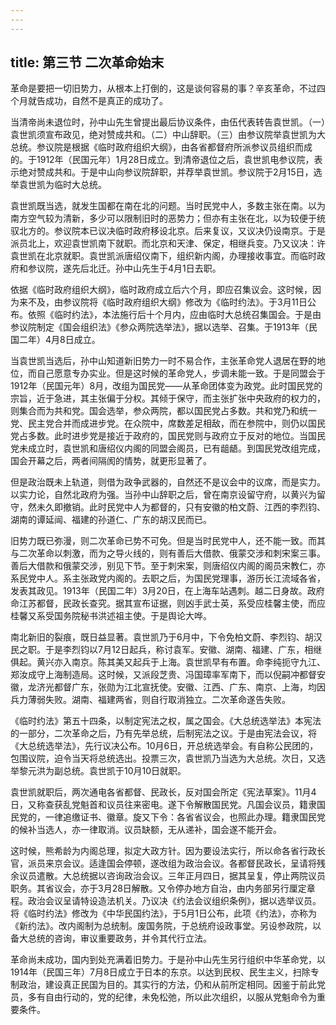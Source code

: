 ```yaml
---
---
---
```

title: 第三节 二次革命始末
---




革命是要把一切旧势力，从根本上打倒的，这是谈何容易的事？辛亥革命，不过四个月就告成功，自然不是真正的成功了。

当清帝尚未退位时，孙中山先生曾提出最后协议条件，由伍代表转告袁世凯。（一）袁世凯须宣布政见，绝对赞成共和。（二）中山辞职。（三）由参议院举袁世凯为大总统。参议院是根据《临时政府组织大纲》，由各省都督府所派参议员组织而成的。于1912年（民国元年）1月28日成立。到清帝退位之后，袁世凯电参议院，表示绝对赞成共和。于是中山向参议院辞职，并荐举袁世凯。参议院于2月15日，选举袁世凯为临时大总统。

袁世凯既当选，就发生国都在南在北的问题。当时民党中人，多数主张在南。以为南方空气较为清新，多少可以限制旧时的恶势力；但亦有主张在北，以为较便于统驭北方的。参议院本已议决临时政府移设北京。后来复议，又议决仍设南京。于是派员北上，欢迎袁世凯南下就职。而北京和天津、保定，相继兵变。乃又议决：许袁世凯在北京就职。袁世凯派唐绍仪南下，组织新内阁，办理接收事宜。而临时政府和参议院，遂先后北迁。孙中山先生于4月1日去职。

依据《临时政府组织大纲》，临时政府成立后六个月，即应召集议会。这时候，因为来不及，由参议院将《临时政府组织大纲》修改为《临时约法》。于3月11日公布。依照《临时约法》，本法施行后十个月内，应由临时大总统召集国会。于是由参议院制定《国会组织法》《参众两院选举法》，据以选举、召集。于1913年（民国二年）4月8日成立。

当袁世凯当选后，孙中山知道新旧势力一时不易合作，主张革命党人退居在野的地位，而自己愿意专办实业。但是这时候的革命党人，步调未能一致。于是同盟会于1912年（民国元年）8月，改组为国民党——从革命团体变为政党。此时国民党的宗旨，近于急进，其主张偏于分权。其倾于保守，而主张扩张中央政府的权力的，则集合而为共和党。国会选举，参众两院，都以国民党占多数。共和党乃和统一党、民主党合并而成进步党。在众院中，席数差足相敌，而在参院中，则仍以国民党占多数。此时进步党是接近于政府的，国民党则与政府立于反对的地位。当国民党未成立时，袁世凯和唐绍仪内阁的同盟会阁员，已有龃龉。到国民党改组完成，国会开幕之后，两者间隔阂的情势，就更形显著了。

但是政治既未上轨道，则借为政争武器的，自然还不是议会中的议席，而是实力。以实力论，自然北政府为强。当孙中山辞职之后，曾在南京设留守府，以黄兴为留守，然未久即撤销。此时民党中人为都督的，只有安徽的柏文蔚、江西的李烈钧、湖南的谭延闿、福建的孙道仁、广东的胡汉民而已。

旧势力既已弥漫，则二次革命已势不可免。但是当时民党中人，还不能一致。而其与二次革命以刺激，而为之导火线的，则有善后大借款、俄蒙交涉和刺宋案三事。善后大借款和俄蒙交涉，别见下节。至于刺宋案，则唐绍仪内阁的阁员宋教仁，亦系民党中人。系主张政党内阁的。去职之后，为国民党理事，游历长江流域各省，发表其政见。1913年（民国二年）3月20日，在上海车站遇刺。越二日身故。政府命江苏都督，民政长查究。据其宣布证据，则凶手武士英，系受应桂馨主使，而应桂馨又系受国务院秘书洪述祖主使。于是舆论大哗。

南北新旧的裂痕，既日益显著。袁世凯乃于6月中，下令免柏文蔚、李烈钧、胡汉民之职。于是李烈钧以7月12日起兵，称讨袁军。安徽、湖南、福建、广东，相继俱起。黄兴亦入南京。陈其美又起兵于上海。袁世凯早有布置。命李纯扼守九江、郑汝成守上海制造局。这时候，又派段芝贵、冯国璋率军南下，而以倪嗣冲都督安徽，龙济光都督广东，张勋为江北宣抚使。安徽、江西、广东、南京、上海，均因兵力薄弱失败。湖南、福建两省，则自行取消独立。二次革命遂告失败。

《临时约法》第五十四条，以制定宪法之权，属之国会。《大总统选举法》本宪法的一部分，二次革命之后，乃有先举总统，后制宪法之议。于是由宪法会议，将《大总统选举法》，先行议决公布。10月6日，开总统选举会。有自称公民团的，包围议院，迫令当天将总统选出。投票三次，袁世凯乃当选为大总统。次日，又选举黎元洪为副总统。袁世凯于10月10日就职。

袁世凯就职后，两次通电各省都督、民政长，反对国会所定《宪法草案》。11月4日，又称查获乱党魁首和议员往来密电。遂下令解散国民党。凡国会议员，籍隶国民党的，一律追缴证书、徽章。旋又下令：各省省议会，也照此办理。籍隶国民党的候补当选人，亦一律取消。议员缺额，无从递补，国会遂不能开会。

这时候，熊希龄为内阁总理，拟定大政方针。因为要设法实行，所以命各省行政长官，派员来京会议。适逢国会停顿，遂改组为政治会议。各都督民政长，呈请将残余议员遣散。大总统据以咨询政治会议。三年正月四日，据其呈复，停止两院议员职务。其省议会，亦于3月28日解散。又令停办地方自治，由内务部另行厘定章程。政治会议呈请特设造法机关。乃议决《约法会议组织条例》，据以选举议员。将《临时约法》修改为《中华民国约法》，于5月1日公布，此项《约法》，亦称为《新约法》。改内阁制为总统制。废国务院，于总统府设政事堂。另设参政院，以备大总统的咨询，审议重要政务，并令其代行立法。

革命尚未成功，国内到处充满着旧势力。于是孙中山先生另行组织中华革命党，以1914年（民国三年）7月8日成立于日本的东京。以达到民权、民生主义，扫除专制政治，建设真正民国为目的。其实行的方法，仍和从前所定相同。因鉴于前此党员，多有自由行动的，党的纪律，未免松弛，所以此次组织，以服从党魁命令为重要条件。